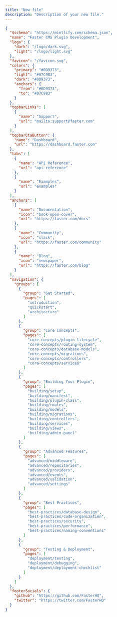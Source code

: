 ```yaml
---
title: "New file"
description: "Description of your new file."
---
```


```json
{
  "$schema": "https://mintlify.com/schema.json",
  "name": "Faster CMS Plugin Development",
  "logo": {
    "dark": "/logo/dark.svg",
    "light": "/logo/light.svg"
  },
  "favicon": "/favicon.svg",
  "colors": {
    "primary": "#0D9373",
    "light": "#07C983",
    "dark": "#0D9373",
    "anchors": {
      "from": "#0D9373",
      "to": "#07C983"
    }
  },
  "topbarLinks": [
    {
      "name": "Support",
      "url": "mailto:support@faster.com"
    }
  ],
  "topbarCtaButton": {
    "name": "Dashboard",
    "url": "https://dashboard.faster.com"
  },
  "tabs": [
    {
      "name": "API Reference",
      "url": "api-reference"
    },
    {
      "name": "Examples",
      "url": "examples"
    }
  ],
  "anchors": [
    {
      "name": "Documentation",
      "icon": "book-open-cover",
      "url": "https://faster.com/docs"
    },
    {
      "name": "Community",
      "icon": "slack",
      "url": "https://faster.com/community"
    },
    {
      "name": "Blog",
      "icon": "newspaper",
      "url": "https://faster.com/blog"
    }
  ],
  "navigation": {
    "groups": [
      {
        "group": "Get Started",
        "pages": [
          "introduction",
          "quickstart",
          "architecture"
        ]
      },
      {
        "group": "Core Concepts",
        "pages": [
          "core-concepts/plugin-lifecycle",
          "core-concepts/routing-system",
          "core-concepts/database-models",
          "core-concepts/migrations",
          "core-concepts/controllers",
          "core-concepts/services"
        ]
      },
      {
        "group": "Building Your Plugin",
        "pages": [
          "building/setup",
          "building/manifest",
          "building/plugin-class",
          "building/routes",
          "building/models",
          "building/migrations",
          "building/controllers",
          "building/services",
          "building/views",
          "building/admin-panel"
        ]
      },
      {
        "group": "Advanced Features",
        "pages": [
          "advanced/middleware",
          "advanced/repositories",
          "advanced/providers",
          "advanced/events",
          "advanced/validation",
          "advanced/settings"
        ]
      },
      {
        "group": "Best Practices",
        "pages": [
          "best-practices/database-design",
          "best-practices/code-organization",
          "best-practices/security",
          "best-practices/performance",
          "best-practices/naming-conventions"
        ]
      },
      {
        "group": "Testing & Deployment",
        "pages": [
          "deployment/testing",
          "deployment/debugging",
          "deployment/deployment-checklist"
        ]
      }
    ]
  },
  "footerSocials": {
    "github": "https://github.com/FasterHQ",
    "twitter": "https://twitter.com/FasterHQ"
  }
}
```